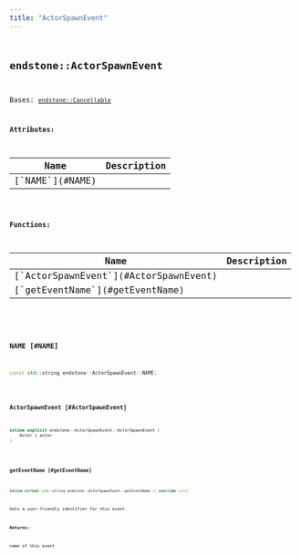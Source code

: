 ```yaml
---
title: "ActorSpawnEvent"
---
```


## <code className="doc-symbol doc-symbol-class"/> endstone::ActorSpawnEvent

Bases: [`endstone::Cancellable`](classendstone_1_1_cancellable.md)









**Attributes:**

<table>
<thead>
   <tr>
      <th>Name</th>
      <th>Description</th>
   </tr>
</thead>
<tbody>
<tr key="classendstone_1_1_actor_spawn_event_1adf1259b01a63a9cf4453ec0f7c99b7db">
    <td>[`NAME`](#NAME)</td>
    <td></td>
</tr>
</tbody>
</table>






**Functions:**

<table>
<thead>
   <tr>
      <th>Name</th>
      <th>Description</th>
   </tr>
</thead>
<tbody>
<tr key="classendstone_1_1_actor_spawn_event_1a97220eb48dd782f724751748da0be5e6">
    <td>[`ActorSpawnEvent`](#ActorSpawnEvent)</td>
    <td></td>
</tr>
<tr key="classendstone_1_1_actor_spawn_event_1a3121b34be728eb087186a20be395032f">
    <td>[`getEventName`](#getEventName)</td>
    <td></td>
</tr>
</tbody>
</table>

### <code className="doc-symbol doc-symbol-variable"/> NAME [#NAME]

```cpp
const std::string endstone::ActorSpawnEvent::NAME;
```
### <code className="doc-symbol doc-symbol-function"/> ActorSpawnEvent [#ActorSpawnEvent]

```cpp
inline explicit endstone::ActorSpawnEvent::ActorSpawnEvent (
    Actor & actor
) 
```
### <code className="doc-symbol doc-symbol-function"/> getEventName [#getEventName]

```cpp
inline virtual std::string endstone::ActorSpawnEvent::getEventName () override const
```


Gets a user-friendly identifier for this event.




**Returns:**

name of this event 





        